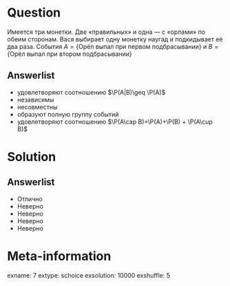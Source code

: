 Question
========
Имеется три монетки. Две «правильных» и одна — с «орлами» по обеим сторонам. Вася выбирает одну монетку наугад и подкидывает её два раза. События $A = \{ \text{Орёл выпал при первом подбрасывании} \}$ и $B =\{\text{Орёл выпал при втором подбрасывании}\}$
   

Answerlist
----------
*  удовлетворяют соотношению $\P(A|B)\geq \P(A)$
*  независимы
*  несовместны
*  образуют полную группу событий
*  удовлетворяют соотношению $\P(A\cap B)=\P(A)+\P(B) + \P(A\cup B)$


Solution
========

Answerlist
----------
*  Отлично
*  Неверно
*  Неверно
*  Неверно
*  Неверно

Meta-information
================
exname: 7
extype: schoice
exsolution: 10000
exshuffle: 5
